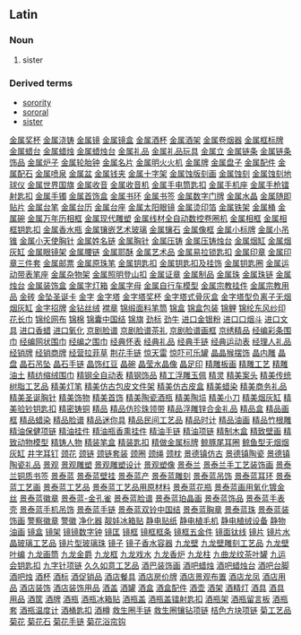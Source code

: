 ==Latin==
===Noun===
#sister

===Derived terms===
*[[sorority]]
*[[sororal]]
*[[sister]]
[http://www.88558888.com/lipin19/001.htm 金属奖杯]
[http://www.88558888.com/lipin019/002.htm 金属浇铸]
[http://www.88558888.com/lipin019/003.htm 金属镜]
[http://www.88558888.com/lipin019/004.htm 金属镜盒]
[http://www.88558888.com/lipin019/005.htm 金属酒杯]
[http://www.88558888.com/lipin019/006.htm 金属酒架]
[http://www.88558888.com/lipin019/007.htm 金属卷烟器]
[http://www.88558888.com/lipin019/008.htm 金属框标牌]
[http://www.88558888.com/lipin019/009.htm 金属蜡台]
[http://www.88558888.com/lipin019/010.htm 金属蜡烛]
[http://www.88558888.com/lipin019/011.htm 金属蜡烛台]
[http://www.88558888.com/lipin019/012.htm 金属礼品]
[http://www.88558888.com/lipin019/013.htm 金属礼品玩具]
[http://www.88558888.com/lipin019/014.htm 金属立]
[http://www.88558888.com/lipin019/015.htm 金属链条]
[http://www.88558888.com/lipin019/016.htm 金属链条饰品]
[http://www.88558888.com/lipin019/017.htm 金属炉子]
[http://www.88558888.com/lipin019/018.htm 金属轮胎钟]
[http://www.88558888.com/lipin019/019.htm 金属名片]
[http://www.88558888.com/lipin019/020.htm 金属明火火机]
[http://www.88558888.com/lipin019/021.htm 金属牌]
[http://www.88558888.com/lipin019/022.htm 金属盘子]
[http://www.88558888.com/lipin019/023.htm 金属配件]
[http://www.88558888.com/lipin019/024.htm 金属配石]
[http://www.88558888.com/lipin019/025.htm 金属喷泉]
[http://www.88558888.com/lipin019/026.htm 金属盆]
[http://www.88558888.com/lipin019/027.htm 金属钱夹]
[http://www.88558888.com/lipin019/028.htm 金属十字架]
[http://www.88558888.com/lipin019/029.htm 金属蚀版刻画]
[http://www.88558888.com/lipin019/030.htm 金属蚀刻]
[http://www.88558888.com/lipin019/031.htm 金属蚀刻地球仪]
[http://www.88558888.com/lipin019/032.htm 金属世界国旗]
[http://www.88558888.com/lipin019/033.htm 金属收音]
[http://www.88558888.com/lipin019/034.htm 金属收音机]
[http://www.88558888.com/lipin019/035.htm 金属手电筒匙扣]
[http://www.88558888.com/lipin019/036.htm 金属手机座]
[http://www.88558888.com/lipin019/037.htm 金属手枪镭射匙扣]
[http://www.88558888.com/lipin019/038.htm 金属手镯]
[http://www.88558888.com/lipin019/039.htm 金属首饰盒]
[http://www.88558888.com/lipin019/040.htm 金属书环]
[http://www.88558888.com/lipin019/041.htm 金属书签]
[http://www.88558888.com/lipin019/042.htm 金属数字门牌]
[http://www.88558888.com/lipin019/043.htm 金属水晶]
[http://www.88558888.com/lipin019/044.htm 金属随即贴片]
[http://www.88558888.com/lipin019/045.htm 金属台笔]
[http://www.88558888.com/lipin019/046.htm 金属台历]
[http://www.88558888.com/lipin019/047.htm 金属台座]
[http://www.88558888.com/lipin019/048.htm 金属太阳眼镜]
[http://www.88558888.com/lipin019/049.htm 金属烫印箔]
[http://www.88558888.com/lipin019/050.htm 金属铁架]
[http://www.88558888.com/lipin019/051.htm 金属桶]
[http://www.88558888.com/lipin019/052.htm 金属碗]
[http://www.88558888.com/lipin019/053.htm 金属万年历相框]
[http://www.88558888.com/lipin019/054.htm 金属现代雕塑]
[http://www.88558888.com/lipin019/055.htm 金属线材全自动数控卷圈机]
[http://www.88558888.com/lipin019/056.htm 金属相框]
[http://www.88558888.com/lipin019/057.htm 金属相框钥匙扣]
[http://www.88558888.com/lipin019/058.htm 金属香水瓶]
[http://www.88558888.com/lipin019/059.htm 金属镶嵌艺术玻璃]
[http://www.88558888.com/lipin019/060.htm 金属镶石]
[http://www.88558888.com/lipin019/061.htm 金属像框]
[http://www.88558888.com/lipin019/062.htm 金属小标牌]
[http://www.88558888.com/lipin019/063.htm 金属小吊锥]
[http://www.88558888.com/lipin019/064.htm 金属小天使胸针]
[http://www.88558888.com/lipin019/065.htm 金属姓名链]
[http://www.88558888.com/lipin019/066.htm 金属胸针]
[http://www.88558888.com/lipin019/067.htm 金属压铸]
[http://www.88558888.com/lipin019/068.htm 金属压铸烛台]
[http://www.88558888.com/lipin019/069.htm 金属烟缸]
[http://www.88558888.com/lipin019/070.htm 金属烟灰缸]
[http://www.88558888.com/lipin019/071.htm 金属眼镜架]
[http://www.88558888.com/lipin019/072.htm 金属腰链]
[http://www.88558888.com/lipin019/073.htm 金属耶酥]
[http://www.88558888.com/lipin019/074.htm 金属艺术品]
[http://www.88558888.com/lipin019/075.htm 金属易拉锁匙扣]
[http://www.88558888.com/lipin019/076.htm 金属印章]
[http://www.88558888.com/lipin019/077.htm 金属印章三件套]
[http://www.88558888.com/lipin019/078.htm 金属邮票]
[http://www.88558888.com/lipin019/079.htm 金属原珠笔]
[http://www.88558888.com/lipin019/080.htm 金属钥匙扣]
[http://www.88558888.com/lipin019/081.htm 金属钥匙扣及挂饰]
[http://www.88558888.com/lipin019/082.htm 金属钥匙圈]
[http://www.88558888.com/lipin019/083.htm 金属运动带表笔座]
[http://www.88558888.com/lipin019/084.htm 金属杂物架]
[http://www.88558888.com/lipin019/085.htm 金属照明登山扣]
[http://www.88558888.com/lipin019/086.htm 金属证章]
[http://www.88558888.com/lipin019/087.htm 金属制品]
[http://www.88558888.com/lipin019/088.htm 金属珠]
[http://www.88558888.com/lipin019/089.htm 金属珠链]
[http://www.88558888.com/lipin019/090.htm 金属烛台]
[http://www.88558888.com/lipin019/091.htm 金属装饰盒]
[http://www.88558888.com/lipin019/092.htm 金属字灯箱]
[http://www.88558888.com/lipin019/093.htm 金属字母]
[http://www.88558888.com/lipin019/094.htm 金属自行车模型]
[http://www.88558888.com/lipin019/095.htm 金属宗教挂件]
[http://www.88558888.com/lipin019/096.htm 金属宗教用品]
[http://www.88558888.com/lipin019/097.htm 金砖]
[http://www.88558888.com/lipin019/098.htm 金坠圣诞卡]
[http://www.88558888.com/lipin019/099.htm 金字]
[http://www.88558888.com/lipin019/100.htm 金字塔]
[http://www.88558888.com/lipin019/101.htm 金字塔奖杯]
[http://www.88558888.com/lipin019/102.htm 金字塔式骨灰盒]
[http://www.88558888.com/lipin019/103.htm 金字塔型负离子无烟烟灰缸]
[http://www.88558888.com/lipin019/104.htm 金字招牌]
[http://www.88558888.com/lipin019/105.htm 金钻丝绒]
[http://www.88558888.com/lipin019/106.htm 襟章]
[http://www.88558888.com/lipin019/107.htm 锦缎面料笔筒]
[http://www.88558888.com/lipin019/108.htm 锦盒]
[http://www.88558888.com/lipin019/109.htm 锦盒包装]
[http://www.88558888.com/lipin019/110.htm 锦鲤]
[http://www.88558888.com/lipin019/111.htm 锦纶东风纱印花长巾]
[http://www.88558888.com/lipin019/112.htm 锦纶网布]
[http://www.88558888.com/lipin019/113.htm 锦棉]
[http://www.88558888.com/lipin019/114.htm 锦囊中国结]
[http://www.88558888.com/lipin019/115.htm 锦旗]
[http://www.88558888.com/lipin019/116.htm 劲标]
[http://www.88558888.com/lipin019/117.htm 劲牛]
[http://www.88558888.com/lipin019/118.htm 进口金银粉]
[http://www.88558888.com/lipin019/119.htm 进口口烟斗]
[http://www.88558888.com/lipin019/120.htm 进口文具]
[http://www.88558888.com/lipin019/121.htm 进口香蜡]
[http://www.88558888.com/lipin019/122.htm 进口氧化]
[http://www.88558888.com/lipin019/123.htm 京剧脸谱]
[http://www.88558888.com/lipin019/124.htm 京剧脸谱茶礼]
[http://www.88558888.com/lipin019/125.htm 京剧脸谱画框]
[http://www.88558888.com/lipin019/126.htm 京绣精品]
[http://www.88558888.com/lipin019/127.htm 经编彩条围巾]
[http://www.88558888.com/lipin019/128.htm 经编网状围巾]
[http://www.88558888.com/lipin019/129.htm 经编之围巾]
[http://www.88558888.com/lipin019/130.htm 经典怀表]
[http://www.88558888.com/lipin019/131.htm 经典礼品]
[http://www.88558888.com/lipin019/132.htm 经典手链]
[http://www.88558888.com/lipin019/133.htm 经典运动表]
[http://www.88558888.com/lipin019/134.htm 经理人礼品]
[http://www.88558888.com/lipin019/135.htm 经销牌]
[http://www.88558888.com/lipin019/136.htm 经销商牌]
[http://www.88558888.com/lipin019/137.htm 经营拉菲草]
[http://www.88558888.com/lipin019/138.htm 荆花手链]
[http://www.88558888.com/lipin019/139.htm 惊天雷]
[http://www.88558888.com/lipin019/140.htm 惊吓可乐罐]
[http://www.88558888.com/lipin019/141.htm 晶晶猴摆饰]
[http://www.88558888.com/lipin019/142.htm 晶内雕]
[http://www.88558888.com/lipin019/143.htm 晶盘]
[http://www.88558888.com/lipin019/144.htm 晶石吊坠]
[http://www.88558888.com/lipin019/145.htm 晶石手链]
[http://www.88558888.com/lipin019/146.htm 晶饰红豆]
[http://www.88558888.com/lipin019/147.htm 晶碗]
[http://www.88558888.com/lipin019/148.htm 晶莹水晶像]
[http://www.88558888.com/lipin019/149.htm 晶足印]
[http://www.88558888.com/lipin019/150.htm 精雕板画]
[http://www.88558888.com/lipin019/151.htm 精雕工艺]
[http://www.88558888.com/lipin019/152.htm 精雕油土]
[http://www.88558888.com/lipin019/153.htm 精纺缩绒围巾]
[http://www.88558888.com/lipin019/154.htm 精钢全自动表]
[http://www.88558888.com/lipin019/155.htm 精钢饰品]
[http://www.88558888.com/lipin019/156.htm 精工浮雕玉佩]
[http://www.88558888.com/lipin019/157.htm 精灵]
[http://www.88558888.com/lipin019/158.htm 精美案头]
[http://www.88558888.com/lipin019/159.htm 精美传统树脂工艺品]
[http://www.88558888.com/lipin019/160.htm 精美灯笔]
[http://www.88558888.com/lipin019/161.htm 精美仿古包皮文件架]
[http://www.88558888.com/lipin019/162.htm 精美仿古皮盒]
[http://www.88558888.com/lipin019/163.htm 精美蜡染]
[http://www.88558888.com/lipin019/164.htm 精美商务礼品]
[http://www.88558888.com/lipin019/165.htm 精美圣诞胸针]
[http://www.88558888.com/lipin019/166.htm 精美饰物]
[http://www.88558888.com/lipin019/167.htm 精美首饰]
[http://www.88558888.com/lipin019/168.htm 精美陶瓷酒瓶]
[http://www.88558888.com/lipin019/169.htm 精美陶埙]
[http://www.88558888.com/lipin019/170.htm 精美小刀]
[http://www.88558888.com/lipin019/171.htm 精美烟灰缸]
[http://www.88558888.com/lipin019/172.htm 精美验钞钥匙扣]
[http://www.88558888.com/lipin019/173.htm 精密铸铜]
[http://www.88558888.com/lipin019/174.htm 精品]
[http://www.88558888.com/lipin019/175.htm 精品仿珍珠领带]
[http://www.88558888.com/lipin019/176.htm 精品浮雕锌合金礼品]
[http://www.88558888.com/lipin019/177.htm 精品盒]
[http://www.88558888.com/lipin019/178.htm 精品画框]
[http://www.88558888.com/lipin019/179.htm 精品蜡染]
[http://www.88558888.com/lipin019/180.htm 精品脸谱]
[http://www.88558888.com/lipin019/181.htm 精品迷你具]
[http://www.88558888.com/lipin019/182.htm 精品民间工艺品]
[http://www.88558888.com/lipin019/183.htm 精品时计]
[http://www.88558888.com/lipin019/184.htm 精品油画]
[http://www.88558888.com/lipin019/185.htm 精品竹根雕]
[http://www.88558888.com/lipin019/186.htm 精油保健项链]
[http://www.88558888.com/lipin019/187.htm 精油挂件]
[http://www.88558888.com/lipin019/188.htm 精油瓶香熏挂件]
[http://www.88558888.com/lipin019/189.htm 精油手链]
[http://www.88558888.com/lipin019/190.htm 精油项链]
[http://www.88558888.com/lipin019/191.htm 精制木盒]
[http://www.88558888.com/lipin019/192.htm 精致壁画]
[http://www.88558888.com/lipin019/193.htm 精致动物模型]
[http://www.88558888.com/lipin019/194.htm 精铸人物]
[http://www.88558888.com/lipin019/195.htm 精装笔盒]
[http://www.88558888.com/lipin019/196.htm 精装匙扣]
[http://www.88558888.com/lipin019/197.htm 精做金属标牌]
[http://www.88558888.com/lipin019/198.htm 鲸豚尾耳圈]
[http://www.88558888.com/lipin019/199.htm 鲸鱼型无烟烟灰缸]
[http://www.88558888.com/lipin019/200.htm 井字耳钉]
[http://www.88558888.com/lipin019/201.htm 颈花]
[http://www.88558888.com/lipin019/202.htm 颈链]
[http://www.88558888.com/lipin019/203.htm 颈链套装]
[http://www.88558888.com/lipin019/204.htm 颈圈]
[http://www.88558888.com/lipin019/205.htm 颈绳]
[http://www.88558888.com/lipin019/206.htm 颈枕]
[http://www.88558888.com/lipin019/207.htm 景德镇仿古]
[http://www.88558888.com/lipin019/208.htm 景德镇陶瓷]
[http://www.88558888.com/lipin019/209.htm 景德镇陶瓷礼品]
[http://www.88558888.com/lipin019/210.htm 景观]
[http://www.88558888.com/lipin019/211.htm 景观雕塑]
[http://www.88558888.com/lipin019/212.htm 景观雕塑设计]
[http://www.88558888.com/lipin019/213.htm 景观塑像]
[http://www.88558888.com/lipin019/214.htm 景泰兰]
[http://www.88558888.com/lipin019/215.htm 景泰兰手工艺装饰画]
[http://www.88558888.com/lipin019/216.htm 景泰兰铜质书签]
[http://www.88558888.com/lipin019/217.htm 景泰蓝]
[http://www.88558888.com/lipin019/218.htm 景泰蓝壁挂]
[http://www.88558888.com/lipin019/219.htm 景泰蓝产]
[http://www.88558888.com/lipin019/220.htm 景泰蓝雕刻]
[http://www.88558888.com/lipin019/221.htm 景泰蓝吊饰]
[http://www.88558888.com/lipin019/222.htm 景泰蓝耳环]
[http://www.88558888.com/lipin019/223.htm 景泰蓝工艺画]
[http://www.88558888.com/lipin019/224.htm 景泰蓝工艺品]
[http://www.88558888.com/lipin019/225.htm 景泰蓝工艺品用原材料]
[http://www.88558888.com/lipin019/226.htm 景泰蓝花瓶]
[http://www.88558888.com/lipin019/227.htm 景泰蓝画用氧化镀金丝]
[http://www.88558888.com/lipin019/228.htm 景泰蓝徽章]
[http://www.88558888.com/lipin019/229.htm 景泰蓝-金孔雀]
[http://www.88558888.com/lipin019/230.htm 景泰蓝脸谱]
[http://www.88558888.com/lipin019/231.htm 景泰蓝珀晶画]
[http://www.88558888.com/lipin019/232.htm 景泰蓝饰品]
[http://www.88558888.com/lipin019/233.htm 景泰蓝手表壳]
[http://www.88558888.com/lipin019/234.htm 景泰蓝手机吊饰]
[http://www.88558888.com/lipin019/235.htm 景泰蓝手链]
[http://www.88558888.com/lipin019/236.htm 景泰蓝双铃中国结]
[http://www.88558888.com/lipin019/237.htm 景泰蓝胸章]
[http://www.88558888.com/lipin019/238.htm 景泰蓝珠]
[http://www.88558888.com/lipin019/239.htm 景泰蓝装饰画]
[http://www.88558888.com/lipin019/240.htm 警察徽章]
[http://www.88558888.com/lipin019/241.htm 警徽]
[http://www.88558888.com/lipin019/242.htm 净化器]
[http://www.88558888.com/lipin019/243.htm 靓娃冰箱贴]
[http://www.88558888.com/lipin019/244.htm 静电贴纸]
[http://www.88558888.com/lipin019/245.htm 静电植毛机]
[http://www.88558888.com/lipin019/246.htm 静电植绒设备]
[http://www.88558888.com/lipin019/247.htm 静物油画]
[http://www.88558888.com/lipin019/248.htm 镜盒]
[http://www.88558888.com/lipin019/249.htm 镜架]
[http://www.88558888.com/lipin019/250.htm 镜镜数字钟]
[http://www.88558888.com/lipin019/251.htm 镜匡]
[http://www.88558888.com/lipin019/252.htm 镜框]
[http://www.88558888.com/lipin019/253.htm 镜框框条]
[http://www.88558888.com/lipin019/254.htm 镜框五金件]
[http://www.88558888.com/lipin019/255.htm 镜面钛线]
[http://www.88558888.com/lipin019/256.htm 镜片]
[http://www.88558888.com/lipin019/257.htm 镜片水晶玻璃工艺品]
[http://www.88558888.com/lipin019/258.htm 镜片型玻璃珠]
[http://www.88558888.com/lipin019/259.htm 镜子]
[http://www.88558888.com/lipin019/260.htm 镜子香水容器]
[http://www.88558888.com/lipin019/261.htm 九龙壁]
[http://www.88558888.com/lipin019/262.htm 九龙壁雕刻工艺品]
[http://www.88558888.com/lipin019/263.htm 九龙壁叶编]
[http://www.88558888.com/lipin019/264.htm 九龙画筒]
[http://www.88558888.com/lipin019/265.htm 九龙金爵]
[http://www.88558888.com/lipin019/266.htm 九龙框]
[http://www.88558888.com/lipin019/267.htm 九龙戏水]
[http://www.88558888.com/lipin019/268.htm 九龙香炉]
[http://www.88558888.com/lipin019/269.htm 九龙柱]
[http://www.88558888.com/lipin019/270.htm 九曲龙纹茶叶罐]
[http://www.88558888.com/lipin019/271.htm 九运会钥匙扣]
[http://www.88558888.com/lipin019/272.htm 九字针项链]
[http://www.88558888.com/lipin019/273.htm 久久如意工艺品]
[http://www.88558888.com/lipin019/274.htm 酒巴装饰画]
[http://www.88558888.com/lipin019/275.htm 酒吧蜡烛]
[http://www.88558888.com/lipin019/276.htm 酒吧蜡烛台]
[http://www.88558888.com/lipin019/277.htm 酒吧台脚]
[http://www.88558888.com/lipin019/278.htm 酒吧烛]
[http://www.88558888.com/lipin019/279.htm 酒杯]
[http://www.88558888.com/lipin019/280.htm 酒标]
[http://www.88558888.com/lipin019/281.htm 酒促销品]
[http://www.88558888.com/lipin019/282.htm 酒店餐具]
[http://www.88558888.com/lipin019/283.htm 酒店房价牌]
[http://www.88558888.com/lipin019/284.htm 酒店景观布置]
[http://www.88558888.com/lipin019/285.htm 酒店龙凤]
[http://www.88558888.com/lipin019/286.htm 酒店用品]
[http://www.88558888.com/lipin019/287.htm 酒店装饰]
[http://www.88558888.com/lipin019/288.htm 酒店装饰用品]
[http://www.88558888.com/lipin019/289.htm 酒盖]
[http://www.88558888.com/lipin019/290.htm 酒罐]
[http://www.88558888.com/lipin019/291.htm 酒盒]
[http://www.88558888.com/lipin019/292.htm 酒盒配件]
[http://www.88558888.com/lipin019/293.htm 酒壶]
[http://www.88558888.com/lipin019/294.htm 酒架]
[http://www.88558888.com/lipin019/295.htm 酒精灯]
[http://www.88558888.com/lipin019/296.htm 酒具]
[http://www.88558888.com/lipin019/297.htm 酒具用品]
[http://www.88558888.com/lipin019/298.htm 酒筐]
[http://www.88558888.com/lipin019/299.htm 酒牌]
[http://www.88558888.com/lipin019/300.htm 酒瓶]
[http://www.88558888.com/lipin019/301.htm 酒瓶冰箱贴]
[http://www.88558888.com/lipin019/302.htm 酒瓶盖]
[http://www.88558888.com/lipin019/303.htm 酒瓶盖镭射匙扣]
[http://www.88558888.com/lipin019/304.htm 酒瓶架]
[http://www.88558888.com/lipin019/305.htm 酒瓶留言板]
[http://www.88558888.com/lipin019/306.htm 酒瓶套]
[http://www.88558888.com/lipin019/307.htm 酒瓶温度计]
[http://www.88558888.com/lipin019/308.htm 酒桶匙扣]
[http://www.88558888.com/lipin019/309.htm 酒樽]
[http://www.88558888.com/lipin019/310.htm 救生圈手链]
[http://www.88558888.com/lipin019/311.htm 救生圈镶钻项链]
[http://www.88558888.com/lipin019/312.htm 桔色方块项链]
[http://www.88558888.com/lipin019/313.htm 菊工艺品]
[http://www.88558888.com/lipin019/314.htm 菊花]
[http://www.88558888.com/lipin019/315.htm 菊花石]
[http://www.88558888.com/lipin019/316.htm 菊花手链]
[http://www.88558888.com/lipin019/317.htm 菊花浴帘钩]